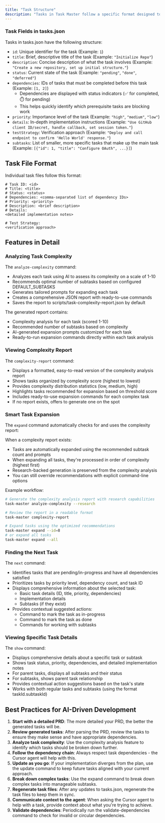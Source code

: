 ```yaml
---
title: "Task Structure"
description: "Tasks in Task Master follow a specific format designed to provide comprehensive information for both humans and AI assistants."
---
```


### Task Fields in tasks.json

Tasks in tasks.json have the following structure:

- `id`: Unique identifier for the task (Example: `1`)
- `title`: Brief, descriptive title of the task (Example: `"Initialize Repo"`)
- `description`: Concise description of what the task involves (Example: `"Create a new repository, set up initial structure."`)
- `status`: Current state of the task (Example: `"pending"`, `"done"`, `"deferred"`)
- `dependencies`: IDs of tasks that must be completed before this task (Example: `[1, 2]`)
  - Dependencies are displayed with status indicators (✅ for completed, ⏱️ for pending)
  - This helps quickly identify which prerequisite tasks are blocking work
- `priority`: Importance level of the task (Example: `"high"`, `"medium"`, `"low"`)
- `details`: In-depth implementation instructions (Example: `"Use GitHub client ID/secret, handle callback, set session token."`)
- `testStrategy`: Verification approach (Example: `"Deploy and call endpoint to confirm 'Hello World' response."`)
- `subtasks`: List of smaller, more specific tasks that make up the main task (Example: `[{"id": 1, "title": "Configure OAuth", ...}]`)

## Task File Format

Individual task files follow this format:

```
# Task ID: <id>
# Title: <title>
# Status: <status>
# Dependencies: <comma-separated list of dependency IDs>
# Priority: <priority>
# Description: <brief description>
# Details:
<detailed implementation notes>

# Test Strategy:
<verification approach>
```

## Features in Detail

### Analyzing Task Complexity

The `analyze-complexity` command:

- Analyzes each task using AI to assess its complexity on a scale of 1-10
- Recommends optimal number of subtasks based on configured DEFAULT_SUBTASKS
- Generates tailored prompts for expanding each task
- Creates a comprehensive JSON report with ready-to-use commands
- Saves the report to scripts/task-complexity-report.json by default

The generated report contains:

- Complexity analysis for each task (scored 1-10)
- Recommended number of subtasks based on complexity
- AI-generated expansion prompts customized for each task
- Ready-to-run expansion commands directly within each task analysis

### Viewing Complexity Report

The `complexity-report` command:

- Displays a formatted, easy-to-read version of the complexity analysis report
- Shows tasks organized by complexity score (highest to lowest)
- Provides complexity distribution statistics (low, medium, high)
- Highlights tasks recommended for expansion based on threshold score
- Includes ready-to-use expansion commands for each complex task
- If no report exists, offers to generate one on the spot

### Smart Task Expansion

The `expand` command automatically checks for and uses the complexity report:

When a complexity report exists:

- Tasks are automatically expanded using the recommended subtask count and prompts
- When expanding all tasks, they're processed in order of complexity (highest first)
- Research-backed generation is preserved from the complexity analysis
- You can still override recommendations with explicit command-line options

Example workflow:

```bash
# Generate the complexity analysis report with research capabilities
task-master analyze-complexity --research

# Review the report in a readable format
task-master complexity-report

# Expand tasks using the optimized recommendations
task-master expand --id=8
# or expand all tasks
task-master expand --all
```

### Finding the Next Task

The `next` command:

- Identifies tasks that are pending/in-progress and have all dependencies satisfied
- Prioritizes tasks by priority level, dependency count, and task ID
- Displays comprehensive information about the selected task:
  - Basic task details (ID, title, priority, dependencies)
  - Implementation details
  - Subtasks (if they exist)
- Provides contextual suggested actions:
  - Command to mark the task as in-progress
  - Command to mark the task as done
  - Commands for working with subtasks

### Viewing Specific Task Details

The `show` command:

- Displays comprehensive details about a specific task or subtask
- Shows task status, priority, dependencies, and detailed implementation notes
- For parent tasks, displays all subtasks and their status
- For subtasks, shows parent task relationship
- Provides contextual action suggestions based on the task's state
- Works with both regular tasks and subtasks (using the format taskId.subtaskId)

## Best Practices for AI-Driven Development

1. **Start with a detailed PRD**: The more detailed your PRD, the better the generated tasks will be.
2. **Review generated tasks**: After parsing the PRD, review the tasks to ensure they make sense and have appropriate dependencies.
3. **Analyze task complexity**: Use the complexity analysis feature to identify which tasks should be broken down further.
4. **Follow the dependency chain**: Always respect task dependencies - the Cursor agent will help with this.
5. **Update as you go**: If your implementation diverges from the plan, use the update command to keep future tasks aligned with your current approach.
6. **Break down complex tasks**: Use the expand command to break down complex tasks into manageable subtasks.
7. **Regenerate task files**: After any updates to tasks.json, regenerate the task files to keep them in sync.
8. **Communicate context to the agent**: When asking the Cursor agent to help with a task, provide context about what you're trying to achieve.
9. **Validate dependencies**: Periodically run the validate-dependencies command to check for invalid or circular dependencies.